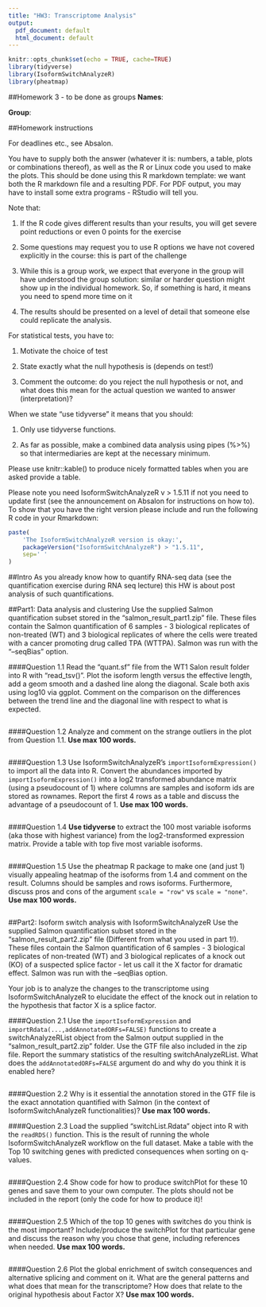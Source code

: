 ```yaml
---
title: "HW3: Transcriptome Analysis"
output:
  pdf_document: default
  html_document: default
---
```


```r
knitr::opts_chunk$set(echo = TRUE, cache=TRUE)
library(tidyverse)
library(IsoformSwitchAnalyzeR)
library(pheatmap)
```

##Homework 3 - to be done as groups
__Names__:

__Group__:

##Homework instructions

For deadlines etc., see Absalon. 

You have to supply both the answer (whatever it is: numbers, a table, plots or combinations thereof), as well as the R or Linux code you used to make the plots. This should be done using this R markdown template: we want both the R markdown file and a resulting PDF. For PDF output, you may have to install some extra programs - RStudio will tell you. 

Note that:

1. If the R code gives different results than your results, you will get severe point reductions or even 0 points for the exercise

2. Some questions may request you to use R options we have not covered explicitly in the course: this is part of the challenge

3. While this is a group work, we expect that everyone in the group will have understood the group solution: similar or harder question might show up in the individual homework. So, if something is hard, it means you need to spend more time on it

4. The results should be presented on a level of detail that someone else could replicate the analysis. 

For statistical tests, you have to:

1. Motivate the choice of test 

2. State exactly what the null hypothesis is (depends on test!)

3. Comment the outcome: do you reject the null hypothesis or not, and what does this mean for the actual question we wanted to answer (interpretation)?

When we state "use tidyverse" it means that you should:

1.	Only use tidyverse functions.

2.	As far as possible, make a combined data analysis using pipes (%>%) so that intermediaries are kept at the necessary minimum.


Please use knitr::kable() to produce nicely formatted tables when you are asked provide a table.


Please note you need IsoformSwitchAnalyzeR v > 1.5.11 if not you need to update first (see the announcement on Absalon for instructions on how to). To show that you have the right version please include and run the following R code in your Rmarkdown:

```r
paste(
	'The IsoformSwitchAnalyzeR version is okay:',
	packageVersion("IsoformSwitchAnalyzeR") > "1.5.11", 
	sep=' '
)
```

##Intro
As you already know how to quantify RNA-seq data (see the quantification exercise during RNA seq lecture) this HW is about post analysis of such quantifications.


##Part1: Data analysis and clustering
Use the supplied Salmon quantification subset stored in the "salmon_result_part1.zip" file. These files contain the Salmon quantification of 6 samples - 3 biological replicates of non-treated (WT) and 3 biological replicates of where the cells were treated with a cancer promoting drug called TPA (WTTPA). Salmon was run with the "--seqBias" option.

####Question 1.1
Read the "quant.sf" file from the WT1 Salon result folder into R with "read_tsv()". Plot the isoform length versus the effective length, add a geom smooth and a dashed line along the diagonal. Scale both axis using log10 via ggplot. Comment on the comparison on the differences between the trend line and the diagonal line with respect to what is expected. 

```r

```

####Question 1.2
Analyze and comment on the strange outliers in the plot from Question 1.1. __Use max 100 words.__
```r

```

####Question 1.3
Use IsoformSwitchAnalyzeR's `importIsoformExpression()` to import all the data into R. Convert the abundances imported by `importIsoformExpression()` into a log2 transformed abundance matrix (using a pseudocount of 1) where columns are samples and isoform ids are stored as rownames. Report the first 4 rows as a table and discuss the advantage of a pseudocount of 1. __Use max 100 words.__
```r

```

####Question 1.4
__Use tidyverse__ to extract the 100 most variable isoforms (aka those with highest variance) from the log2-transformed expression matrix. Provide a table with top five most variable isoforms.
```r

```

####Question 1.5
Use the pheatmap R package to make one (and just 1) visually appealing heatmap of the isoforms from 1.4 and comment on the result. Columns should be samples and rows isoforms. Furthermore, discuss pros and cons of the argument `scale = "row"` vs `scale = "none"`. __Use max 100 words.__
```r

```

##Part2: Isoform switch analysis with IsoformSwitchAnalyzeR
Use the supplied Salmon quantification subset stored in the "salmon_result_part2.zip" file (Different from what you used in part 1!). These files contain the Salmon quantification of 6 samples - 3 biological replicates of non-treated (WT) and 3 biological replicates of a knock out (KO) of a suspected splice factor - let us call it the X factor for dramatic effect. Salmon was run with the --seqBias option.

Your job is to analyze the changes to the transcriptome using IsoformSwitchAnalyzeR to elucidate the effect of the knock out in relation to the hypothesis that factor X is a splice factor.

####Question 2.1
Use the `importIsoformExpression` and `importRdata(...,addAnnotatedORFs=FALSE)` functions to create a switchAnalyzeRList object from the Salmon output supplied in the "salmon_result_part2.zip" folder. Use the GTF file also included in the zip file. Report the summary statistics of the resulting switchAnalyzeRList. What does the `addAnnotatedORFs=FALSE` argument do and why do you think it is enabled here?
```r

```

####Question 2.2
Why is it essential the annotation stored in the GTF file is the exact annotation quantified with Salmon (in the context of IsoformSwitchAnalyzeR functionalities)? __Use max 100 words.__

####Question 2.3
Load the supplied "switchList.Rdata" object into R with the `readRDS()` function. This is the result of running the whole IsoformSwitchAnalyzeR workflow on the full dataset. Make a table with the Top 10 switching genes with predicted consequences when sorting on q-values.
```r

```

####Question 2.4
Show code for how to produce switchPlot for these 10 genes and save them to your own computer. The plots should not be included in the report (only the code for how to produce it)! 
```r

```

####Question 2.5
Which of the top 10 genes with switches do you think is the most important? Include/produce the switchPlot for that particular gene and discuss the reason why you chose that gene, including references when needed. __Use max 100 words.__
```r

```

####Question 2.6
Plot the global enrichment of switch consequences and alternative splicing and comment on it. What are the general patterns and what does that mean for the transcriptome? How does that relate to the original hypothesis about Factor X? __Use max 100 words.__
```r

```

